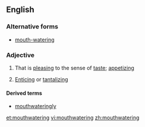 ==English==

===Alternative forms===
* [[mouth-watering]]

===Adjective===
{{en-adj}}

# That is [[pleasing]] to the sense of [[taste]]; [[appetizing]]
# {{context|by extension}} [[enticing|Enticing]] or [[tantalizing]]

====Derived terms====
* [[mouthwateringly]]

[[et:mouthwatering]]
[[vi:mouthwatering]]
[[zh:mouthwatering]]